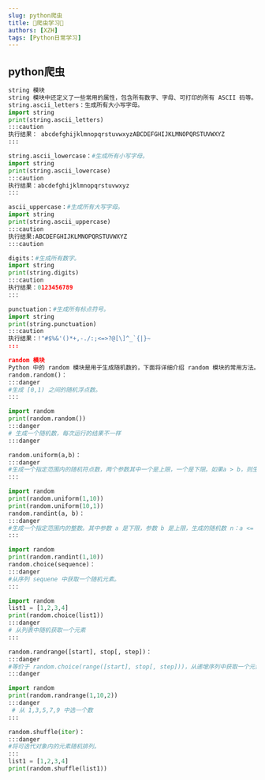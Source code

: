 ```yaml
---
slug: python爬虫
title: 🤞爬虫学习🤞
authors: [XZH]
tags: [Python日常学习]
---
```



<!-- truncate -->

## python爬虫

```py
string 模块
string 模块中还定义了一些常用的属性，包含所有数字、字母、可打印的所有 ASCII 码等。
string.ascii_letters：生成所有大小写字母。
import string
print(string.ascii_letters)
:::caution
执行结果： abcdefghijklmnopqrstuvwxyzABCDEFGHIJKLMNOPQRSTUVWXYZ
:::

string.ascii_lowercase：#生成所有小写字母。
import string
print(string.ascii_lowercase)
:::caution
执行结果：abcdefghijklmnopqrstuvwxyz
:::

ascii_uppercase：#生成所有大写字母。
import string
print(string.ascii_uppercase)
:::caution
执行结果:ABCDEFGHIJKLMNOPQRSTUVWXYZ
:::caution

digits：#生成所有数字。
import string
print(string.digits)
:::caution
执行结果：0123456789
:::

punctuation：#生成所有标点符号。
import string
print(string.punctuation)
:::caution
执行结果：!"#$%&'()*+,-./:;<=>?@[\]^_`{|}~
:::

random 模块
Python 中的 random 模块是用于生成随机数的，下面将详细介绍 random 模块的常用方法。
random.random()：
:::danger
#生成 [0,1) 之间的随机浮点数。
:::

import random
print(random.random())     
:::danger
# 生成一个随机数，每次运行的结果不一样
:::danger

random.uniform(a,b)：
:::danger
#生成一个指定范围内的随机符点数，两个参数其中一个是上限，一个是下限。如果a > b，则生成的随机数 n：b <= n <= a。如果a < b， 则a <= n <= b。
:::

import random
print(random.uniform(1,10))
print(random.uniform(10,1))
random.randint(a, b)：
:::danger
#生成一个指定范围内的整数。其中参数 a 是下限，参数 b 是上限，生成的随机数 n：a <= n <= b。
:::

import random
print(random.randint(1,10))
random.choice(sequence)：
:::danger
#从序列 sequene 中获取一个随机元素。
:::

import random
list1 = [1,2,3,4]
print(random.choice(list1)) 
:::danger
# 从列表中随机获取一个元素
:::

random.randrange([start], stop[, step])：
:::danger
#等价于 random.choice(range([start], stop[, step]))，从递增序列中获取一个元素。
:::danger

import random
print(random.randrange(1,10,2))    
:::danger
 # 从 1,3,5,7,9 中选一个数
:::

random.shuffle(iter)：
:::danger
#将可迭代对象内的元素随机排列。
:::
list1 = [1,2,3,4]
print(random.shuffle(list1))
```